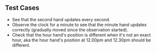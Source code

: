 ## Test Cases

- See that the second hand updates every second.
- Observe the clock for a minute to see that the minute hand updates correctly (gradually moved since the observation started).
- Check that the hour hand's position is different when it's not an exact hour, aka the hour hand's position at 12.00pm and 12.30pm should be different.
